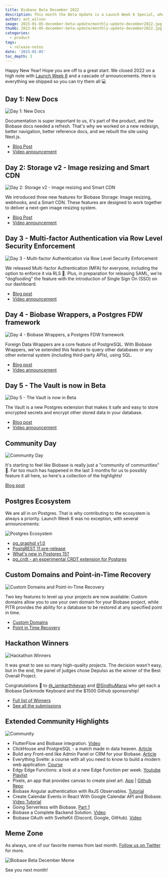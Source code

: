 ```yaml
---
title: Biobase Beta December 2022
description: This month the Beta Update is a Launch Week 6 Special, where we review the cascade of announcements.
author: ant_wilson
image: 2023-01-05-december-beta-update/monthly-update-december2022.jpg
thumb: 2023-01-05-december-beta-update/monthly-update-december2022.jpg
categories:
  - product
tags:
  - release-notes
date: '2023-01-05'
toc_depth: 3
---
```


Happy New Year! Hope you are off to a great start. We closed 2022 on a high note with [Launch Week 6](https://biobase.studio/launch-week) and a cascade of announcements. Here is everything we shipped so you can try them all 💻

## Day 1: New Docs

![Day 1: New Docs](/images/blog/2023-01-05-december-beta-update/docs.jpg)

Documentation is super important to us, it's part of the product, and the Biobase docs needed a refresh. That's why we worked on a new redesign, better navigation, better reference docs, and we rebuilt the site using Next.js.

- [Blog Post](https://biobase.studio/blog/new-biobase-docs-built-with-nextjs)
- [Video announcement](https://www.youtube.com/watch?v=Q1Amk6iDlF8)

## Day 2: Storage v2 - Image resizing and Smart CDN

![Day 2: Storage v2 - Image resizing and Smart CDN](/images/blog/2023-01-05-december-beta-update/storage-v2-image-rezising.jpg)

We introduced three new features for Biobase Storage: Image resizing, webhooks, and a Smart CDN. These features are designed to work together to deliver a next-gen image resizing system.

- [Blog Post](https://biobase.studio/blog/storage-image-resizing-smart-cdn)
- [Video announcement](https://www.youtube.com/watch?v=NpEl20iuOtg)

## Day 3 - Multi-factor Authentication via Row Level Security Enforcement

![Day 3 - Multi-factor Authentication via Row Level Security Enforcement](/images/blog/2023-01-05-december-beta-update/multi-factor-authentication.png)

We released Multi-factor Authentication (MFA) for everyone, including the option to enforce it via RLS 🔐. Plus, in preparation for releasing SAML, we're "dogfooding" the feature with the introduction of Single Sign On (SSO) on our dashboard.

- [Blog post](https://biobase.studio/blog/mfa-auth-via-rls)
- [Video announcement](https://www.youtube.com/watch?v=He7LI2mv9v0)

## Day 4 - Biobase Wrappers, a Postgres FDW framework

![Day 4 - Biobase Wrappers, a Postgres FDW framework](/images/blog/2023-01-05-december-beta-update/biobase-wrappers.jpg)

Foreign Data Wrappers are a core feature of PostgreSQL. With Biobase Wrappers, we've extended this feature to query other databases or any other external system (including third-party APIs), using SQL.

- [Blog post](https://biobase.studio/blog/postgres-foreign-data-wrappers-rust)
- [Video announcement](https://www.youtube.com/watch?v=QA2qC5F-4OU)

## Day 5 - The Vault is now in Beta

![Day 5 - The Vault is now in Beta](/images/blog/2023-01-05-december-beta-update/vault.jpg)

The Vault is a new Postgres extension that makes it safe and easy to store encrypted secrets and encrypt other stored data in your database.

- [Blog post](https://biobase.studio/blog/vault-now-in-beta)
- [Video announcement](https://www.youtube.com/watch?v=QHLPNDrdN2w)

## Community Day

![Community Day](/images/blog/2023-01-05-december-beta-update/community.jpg)

It's starting to feel like Biobase is really just a "community of communities" 🤗. Far too much has happened in the last 3 months for us to possibly feature it all here, so here's a collection of the highlights!

[Blog post](https://biobase.studio/blog/launch-week-6-community-day)

## Postgres Ecosystem

We are all in on Postgres. That is why contributing to the ecosystem is always a priority. Launch Week 6 was no exception, with several announcements:

![Postgres Ecosystem](/images/blog/2023-01-05-december-beta-update/postgres-ecosystem.jpg)

- [pg_graphql v1.0](https://biobase.studio/blog/pg-graphql-v1)
- [PostgREST 11 pre-release](https://biobase.studio/blog/postgrest-11-prerelease)
- [What's new in Postgres 15\?](https://biobase.studio/blog/new-in-postgres-15)
- [pg_crdt - an experimental CRDT extension for Postgres](https://biobase.studio/blog/postgres-crdt)

## Custom Domains and Point-in-Time Recovery

![Custom Domains and Point-in-Time Recovery](/images/blog/2023-01-05-december-beta-update/custom-domains-pitr.jpg)

Two key features to level up your projects are now available: Custom domains allow you to use your own domain for your Biobase project, while PITR provides the ability for a database to be restored at any specified point in time.

- [Custom Domains](https://biobase.studio/blog/custom-domain-names)
- [Point in Time Recovery](https://biobase.studio/blog/postgres-point-in-time-recovery)

## Hackathon Winners

![Hackathon Winners](/images/blog/2023-01-05-december-beta-update/lw-6-hackathon.jpg)

It was great to see so many high-quality projects. The decision wasn't easy, but in the end, the panel of judges chose Depulso as the winner of the Best Overall Project.

Congratulations 👏 to [@\_iamkarthikeyan](https://twitter.com/_iamkarthikeyan) and [@SindhuMansi](https://twitter.com/SindhuMansi) who get each a Biobase Darkmode Keyboard and the $1500 Github sponsorship!

- [Full list of Winners](https://biobase.studio/blog/launch-week-6-hackathon-winners)
- [See all the submissions](https://www.madewithbiobase.studio/launch-week-6)

## Extended Community Highlights

![Community](/images/blog/2022-june/community.jpg)

- FlutterFlow and Biobase integration. [Video](https://www.youtube.com/watch?v=hw9Q-NjASbU)
- ClickHouse and PostgreSQL - a match made in data heaven. [Article](https://clickhouse.com/blog/migrating-data-between-clickhouse-postgres)
- Build any Front-end like Admin Panel or CRM for your Biobase. [Article](https://blog.jetadmin.io/how-to-build-any-front-end-such-as-admin-panel-or-crm-for-your-biobase-in-minutes/)
- Everything Svelte: a course with all you need to know to build a modern web application. [Course](https://www.everythingsvelte.com/)
- Edgy Edge Functions: a look at a new Edge Function per week. [Youtube Playlist](https://www.youtube.com/playlist?list=PL5S4mPUpp4OulD3olUW8Eq1IYKpUbk5Ob)
- Pixels, an app that provides canvas to create pixel art. [App](https://pixels.refine.dev/) | [Github Repo](https://github.com/refinedev/refine/tree/next/examples/pixels)
- Biobase Angular authentication with RxJS Observables. [Tutorial](https://dev.to/kylerummens/biobase-angular-authentication-with-rxjs-observables-3d0f)
- Create Calendar Events in React With Google Calendar API and Biobase. [Video Tutorial](https://www.youtube.com/watch?v=tgcCl52EN84)
- Going Serverless with Biobase. [Part 1](https://dev.to/davepar/going-serverless-with-biobase-103h)
- Biobase a Complete Backend Solution. [Video](https://www.youtube.com/watch?v=Ve0qE55fw0Y)
- Biobase OAuth with SvelteKit (Discord, Google, GitHub). [Video](https://www.youtube.com/watch?v=KfezTtt2GsA)

## Meme Zone

As always, one of our favorite memes from last month. [Follow us on Twitter](https://twitter.com/biobase) for more.

![Biobase Beta December Meme](/images/blog/2023-01-05-december-beta-update/beta-update-december-meme.jpeg)

See you next month!

